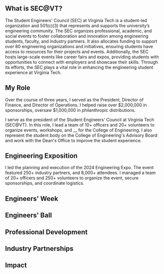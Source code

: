 ## What is SEC@VT?

The Student Engineers' Council (SEC) at Virginia Tech is a student-led organization and 501(c)(3) that represents and supports the university’s engineering community. The SEC organizes professional, academic, and social events to foster collaboration and innovation among engineering students, faculty, and industry partners. It also allocates funding to support over 80 engineering organizations and initiatives, ensuring students have access to resources for their projects and events. Additionally, the SEC hosts large-scale events like career fairs and expos, providing students with opportunities to connect with employers and showcase their skills. Through its efforts, the SEC plays a vital role in enhancing the engineering student experience at Virginia Tech.

## My Role

Over the course of three years, I served as the President, Director of Finance, and Director of Operations. I helped raise over $2,000,000 in sponsorships, oversaw $1,000,000 in philanthropic distributions.

I serve as the president of the Student Engineers' Council at Virginia Tech (SEC@VT). In this role, I lead a team of 10+ officers and 20+ volunteers to organize events, workshops, and \_\_ for the College of Engineering. I also represent the student body on the College of Engineering's Advisory Board and work with the Dean's Office to improve the student experience.

## Engineering Exposition

I led the planning and execution of the 2024 Engineering Expo. The event featured 250+ industry partners, and 8,000+ attendees. I managed a team of 20+ officers and 250+ volunteers to organize the event, secure sponsorships, and coordinate logistics.

## Engineers' Week

## Engineers' Ball

## Professional Development

## Industry Partnerships

## Impact
